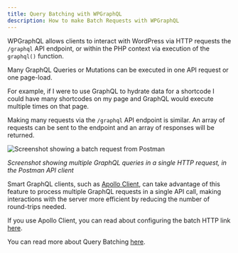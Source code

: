 ```yaml
---
title: Query Batching with WPGraphQL
description: How to make Batch Requests with WPGraphQL
---
```


WPGraphQL allows clients to interact with WordPress via HTTP requests the `/graphql` API endpoint,
or within the PHP context via execution of the `graphql()` function.

Many GraphQL Queries or Mutations can be executed in one API request or one page-load.

For example, if I were to use GraphQL to hydrate data for a shortcode I could have many shortcodes
on my page and GraphQL would execute multiple times on that page.

Making many requests via the `/graphql` API endpoint is similar. An array of requests can be
sent to the endpoint and an array of responses will be returned.

![Screenshot showing a batch request from Postman](../../../images/batch-requests.png)

_Screenshot showing multiple GraphQL queries in a single HTTP request, in the Postman API client_

Smart GraphQL clients, such as [Apollo Client](https://www.apollographql.com/client), can take
advantage of this feature to process multiple GraphQL requests in a single API call, making
interactions with the server more efficient by reducing the number of round-trips needed.

If you use Apollo Client, you can read about configuring the batch HTTP link
[here](https://github.com/apollographql/apollo-link/tree/master/packages/apollo-link-batch-http).

You can read more about Query Batching [here](https://blog.apollographql.com/query-batching-in-apollo-63acfd859862).

